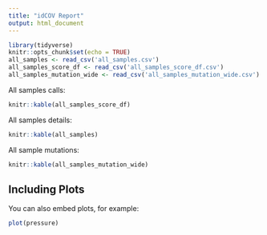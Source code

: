 ```yaml
---
title: "idCOV Report"
output: html_document
---
```


```r
library(tidyverse)
knitr::opts_chunk$set(echo = TRUE)
all_samples <- read_csv('all_samples.csv')
all_samples_score_df <- read_csv('all_samples_score_df.csv')
all_samples_mutation_wide <- read_csv('all_samples_mutation_wide.csv')
```

All samples calls:

```r
knitr::kable(all_samples_score_df)
```

All samples details:

```r
knitr::kable(all_samples)
```

All sample mutations:

```r
knitr::kable(all_samples_mutation_wide)
```

## Including Plots

You can also embed plots, for example:

```r
plot(pressure)
```
